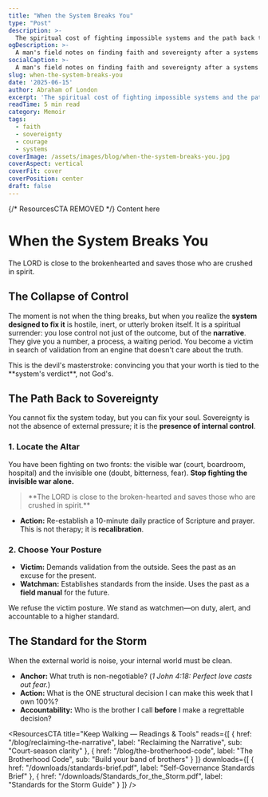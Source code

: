 ```yaml
---
title: "When the System Breaks You"
type: "Post"
description: >-
  The spiritual cost of fighting impossible systems and the path back to sovereignty.
ogDescription: >-
  A man's field notes on finding faith and sovereignty after a systems failure.
socialCaption: >-
  A man's field notes on finding faith and sovereignty after a systems failure.
slug: when-the-system-breaks-you
date: '2025-06-15'
author: Abraham of London
excerpt: 'The spiritual cost of fighting impossible systems and the path back to sovereignty.'
readTime: 5 min read
category: Memoir
tags: 
  - faith
  - sovereignty
  - courage
  - systems
coverImage: /assets/images/blog/when-the-system-breaks-you.jpg
coverAspect: vertical
coverFit: cover
coverPosition: center
draft: false
---
```



{/* ResourcesCTA REMOVED */}
<BrandFrame title="Legacy Tips" subtitle="Key Advice">
  Content here
</BrandFrame>

# When the System Breaks You

<Verse cite="Psalm 34:18">
  The LORD is close to the brokenhearted and saves those who are crushed in spirit.
</Verse>

<Rule />

## The Collapse of Control

The moment is not when the thing breaks, but when you realize the **system designed to fix it** is hostile, inert, or utterly broken itself. It is a spiritual surrender: you lose control not just of the outcome, but of the **narrative**. They give you a number, a process, a waiting period. You become a victim in search of validation from an engine that doesn't care about the truth.

<PullLine>
  This is the devil's masterstroke: convincing you that your worth is tied to the **system's verdict**, not God's.
</PullLine>

<Rule />

## The Path Back to Sovereignty

You cannot fix the system today, but you can fix your soul. Sovereignty is not the absence of external pressure; it is the **presence of internal control**.

### 1. Locate the Altar

You have been fighting on two fronts: the visible war (court, boardroom, hospital) and the invisible one (doubt, bitterness, fear). **Stop fighting the invisible war alone.**

<blockquote>
**The LORD is close to the broken-hearted and saves those who are crushed in spirit.**
</blockquote>

* **Action:** Re-establish a 10-minute daily practice of Scripture and prayer. This is not therapy; it is **recalibration**.

### 2. Choose Your Posture

* **Victim:** Demands validation from the outside. Sees the past as an excuse for the present.
* **Watchman:** Establishes standards from the inside. Uses the past as a **field manual** for the future.

We refuse the victim posture. We stand as watchmen—on duty, alert, and accountable to a higher standard.

<Rule />

## The Standard for the Storm

When the external world is noise, your internal world must be clean.

* **Anchor:** What truth is non-negotiable? (*1 John 4:18: Perfect love casts out fear.*)
* **Action:** What is the ONE structural decision I can make this week that I own 100%?
* **Accountability:** Who is the brother I call **before** I make a regrettable decision?

<ResourcesCTA title="Keep Walking — Readings & Tools" reads={[
  { href: "/blog/reclaiming-the-narrative", label: "Reclaiming the Narrative", sub: "Court-season clarity" },
  { href: "/blog/the-brotherhood-code", label: "The Brotherhood Code", sub: "Build your band of brothers" }
]} downloads={[
  { href: "/downloads/standards-brief.pdf", label: "Self-Governance Standards Brief" },
  { href: "/downloads/Standards_for_the_Storm.pdf", label: "Standards for the Storm Guide" }
]} />

<ShareRow text="You cannot fix the system today, but you can fix your soul. Sovereignty is internal control." hashtags="Sovereignty,Faith,Courage" />

